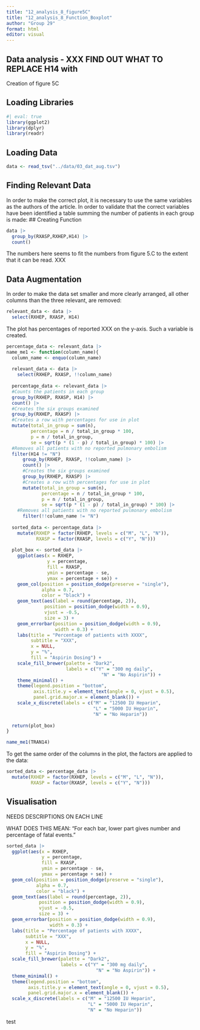 ```yaml
---
title: "12_analysis_8_figure5C"
title: "12_analysis_8_Function_Boxplot"
author: "Group 29"
format: html
editor: visual
---
```


## Data analysis - XXX FIND OUT WHAT TO REPLACE H14 with

Creation of figure 5C

## Loading Libraries

```r
#| eval: true
library(ggplot2)
library(dplyr)
library(readr)
```

## Loading Data

```r
data <- read_tsv("../data/03_dat_aug.tsv")
```

## Finding Relevant Data

In order to make the correct plot, it is necessary to use the same variables as the authors of the article. In order to validate that the correct variables have been identified a table summing the number of patients in each group is made: \## Creating Function

```r
data |> 
  group_by(RXASP,RXHEP,H14) |> 
  count()
```

The numbers here seems to fit the numbers from figure 5.C to the extent that it can be read. XXX

## Data Augmentation

In order to make the data set smaller and more clearly arranged, all other columns than the three relevant, are removed:

```r
relevant_data <- data |> 
  select(RXHEP, RXASP, H14) 
```

The plot has percentages of reported XXX on the y-axis. Such a variable is created.

```r
percentage_data <- relevant_data |>
name_me1 <- function(column_name){
  column_name <- enquo(column_name)
  
  relevant_data <- data |> 
    select(RXHEP, RXASP, !!column_name) 
  
  percentage_data <- relevant_data |>
  #Counts the patients in each group
  group_by(RXHEP, RXASP, H14) |> 
  count() |> 
  #Creates the six groups examined
  group_by(RXHEP, RXASP) |> 
  #Creates a row with percentages for use in plot
  mutate(total_in_group = sum(n),
         percentage = n / total_in_group * 100,
         p = n / total_in_group,
         se = sqrt(p * (1 - p) / total_in_group) * 100) |> 
  #Removes all patients with no reported pulmonary embolism
  filter(H14 != "N") 
      group_by(RXHEP, RXASP, !!column_name) |> 
      count() |> 
      #Creates the six groups examined
      group_by(RXHEP, RXASP) |>
      #Creates a row with percentages for use in plot
      mutate(total_in_group = sum(n),
             percentage = n / total_in_group * 100,
             p = n / total_in_group,
             se = sqrt(p * (1 - p) / total_in_group) * 100) |> 
    #Removes all patients with no reported pulmonary embolism
      filter(!!column_name != "N") 
  
  sorted_data <- percentage_data |> 
    mutate(RXHEP = factor(RXHEP, levels = c("M", "L", "N")),
           RXASP = factor(RXASP, levels = c("Y", "N")))
  
  plot_box <- sorted_data |>   
    ggplot(aes(x = RXHEP,
               y = percentage,
               fill = RXASP,
               ymin = percentage - se,
               ymax = percentage + se)) +
    geom_col(position = position_dodge(preserve = "single"),
             alpha = 0.7,
             color = "black") +
    geom_text(aes(label = round(percentage, 2)),
              position = position_dodge(width = 0.9),
              vjust = -0.5,
              size = 3) +
    geom_errorbar(position = position_dodge(width = 0.9),
                  width = 0.3) +
    labs(title = "Percentage of patients with XXXX",
         subtitle = "XXX",
         x = NULL,
         y = "%",
         fill = "Aspirin Dosing") +
    scale_fill_brewer(palette = "Dark2",
                      labels = c("Y" = "300 mg daily",
                                   "N" = "No Aspirin")) +
    theme_minimal() +
    theme(legend.position = "bottom",
          axis.title.y = element_text(angle = 0, vjust = 0.5),
          panel.grid.major.x = element_blank()) +
    scale_x_discrete(labels = c("M" = "12500 IU Heparin",
                                "L" = "5000 IU Heparin",
                                "N" = "No Heparin"))
  
  return(plot_box)
}

name_me1(TRAN14)
```

To get the same order of the columns in the plot, the factors are applied to the data:

```r
sorted_data <- percentage_data |> 
  mutate(RXHEP = factor(RXHEP, levels = c("M", "L", "N")),
         RXASP = factor(RXASP, levels = c("Y", "N")))
```

## Visualisation

NEEDS DESCRIPTIONS ON EACH LINE

WHAT DOES THIS MEAN: "For each bar, lower part gives number and percentage of fatal events."

```r
sorted_data |>   
  ggplot(aes(x = RXHEP,
             y = percentage,
             fill = RXASP,
             ymin = percentage - se,
             ymax = percentage + se)) +
  geom_col(position = position_dodge(preserve = "single"),
           alpha = 0.7,
           color = "black") +
  geom_text(aes(label = round(percentage, 2)),
            position = position_dodge(width = 0.9),
            vjust = -0.5,
            size = 3) +
  geom_errorbar(position = position_dodge(width = 0.9),
                width = 0.3) +
  labs(title = "Percentage of patients with XXXX",
       subtitle = "XXX",
       x = NULL,
       y = "%",
       fill = "Aspirin Dosing") +
  scale_fill_brewer(palette = "Dark2",
                    labels = c("Y" = "300 mg daily",
                                 "N" = "No Aspirin")) +
  theme_minimal() +
  theme(legend.position = "bottom",
        axis.title.y = element_text(angle = 0, vjust = 0.5),
        panel.grid.major.x = element_blank()) +
  scale_x_discrete(labels = c("M" = "12500 IU Heparin",
                              "L" = "5000 IU Heparin",
                              "N" = "No Heparin"))
```

test
